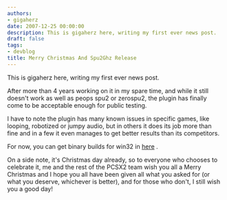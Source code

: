 ```yaml
---
authors:
- gigaherz
date: 2007-12-25 00:00:00
description: This is gigaherz here, writing my first ever news post.
draft: false
tags:
- devblog
title: Merry Christmas And Spu2Ghz Release
---
```


This is gigaherz here, writing my first ever news post.

<!-- truncate -->

After more than 4 years working on it in my spare time, and while it
still doesn't work as well as peops spu2 or zerospu2, the plugin has
finally come to be acceptable enough for public testing.

I have to note the plugin has many known issues in specific games, like
looping, robotized or jumpy audio, but in others it does its job more
than fine and in a few it even manages to get better results than its
competitors.

For now, you can get binary builds for win32 in
[here](http://forums.pcsx2.net/thread-2352.html) .

On a side note, it's Christmas day already, so to everyone who chooses
to celebrate it, me and the rest of the PCSX2 team wish you all a Merry
Christmas and I hope you all have been given all what you asked for (or
what you deserve, whichever is better), and for those who don't, I
still wish you a good day!